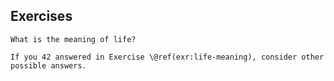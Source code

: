 ## Exercises


```exercise
What is the meaning of life?
```

```exercise
If you 42 answered in Exercise \@ref(exr:life-meaning), consider other possible answers.
```
